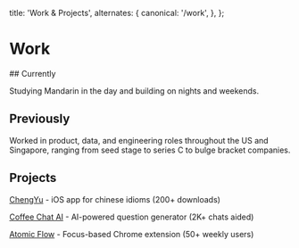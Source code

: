   title: 'Work & Projects',
  alternates: {
    canonical: '/work',
  },
};

# Work

<AnimatedName />
## Currently

Studying Mandarin in the day and building on nights and weekends.

## Previously

Worked in product, data, and engineering roles throughout the US and Singapore, ranging from seed stage to series C to bulge bracket companies.

## Projects

[ChengYu](https://apps.apple.com/us/app/chengyu-daily-chinese-idioms/id6740611324) - iOS app for chinese idioms (200+ downloads)

[Coffee Chat AI](https://www.coffeechatai.com/) - AI-powered question generator (2K+ chats aided)

[Atomic Flow](https://chromewebstore.google.com/detail/atomic-flow/gbeiphffnlkmgoclacceflphonplpigi) - Focus-based Chrome extension (50+ weekly users)
